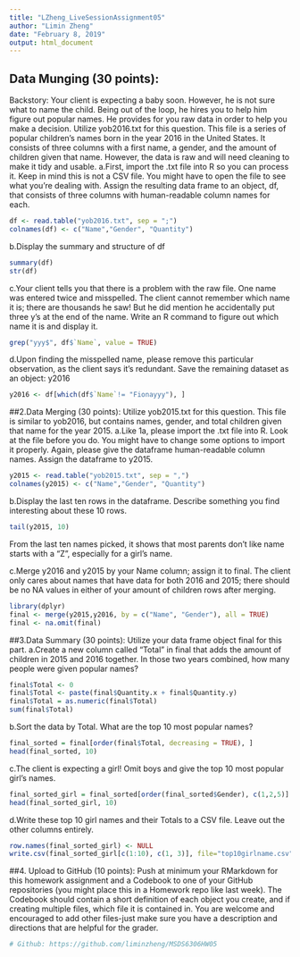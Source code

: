 ```yaml
---
title: "LZheng_LiveSessionAssignment05"
author: "Limin Zheng"
date: "February 8, 2019"
output: html_document
---
```



## Data Munging (30 points):
Backstory: Your client is expecting a baby soon.  However, he is not sure what to name the child.  Being out of the loop, he hires you to help him figure out popular names.  He provides for you raw data in order to help you make a decision.
Utilize yob2016.txt for this question. This file is a series of popular children's names born in the year 2016 in the United States.  It consists of three columns with a first name, a gender, and the amount of children given that name.  However, the data is raw and will need cleaning to make it tidy and usable.
a.First, import the .txt file into R so you can process it.  Keep in mind this is not a CSV file.  You might have to open the file to see what you're dealing with.  Assign the resulting data frame to an object, df, that consists of three columns with human-readable column names for each.
```r
df <- read.table("yob2016.txt", sep = ";")
colnames(df) <- c("Name","Gender", "Quantity") 
```

b.Display the summary and structure of df

```r
summary(df)
str(df)
```

c.Your client tells you that there is a problem with the raw file.  One name was entered twice and misspelled.  The client cannot remember which name it is; there are thousands he saw! But he did mention he accidentally put three y's at the end of the name.  Write an R command to figure out which name it is and display it.

```r
grep("yyy$", df$`Name`, value = TRUE)
```

d.Upon finding the misspelled name, please remove this particular observation, as the client says it's redundant.  Save the remaining dataset as an object: y2016 
```r
y2016 <- df[which(df$`Name`!= "Fionayyy"), ] 
```

##2.Data Merging (30 points): 
Utilize yob2015.txt for this question.  This file is similar to yob2016, but contains names, gender, and total children given that name for the year 2015.
a.Like 1a, please import the .txt file into R.  Look at the file before you do.  You might have to change some options to import it properly.  Again, please give the dataframe human-readable column names.  Assign the dataframe to y2015. 

```r
y2015 <- read.table("yob2015.txt", sep = ",")
colnames(y2015) <- c("Name","Gender", "Quantity") 
```

b.Display the last ten rows in the dataframe.  Describe something you find interesting about these 10 rows.

```r
tail(y2015, 10)
```

From the last ten names picked, it shows that most parents don't like name starts with a "Z", especially for a girl's name.

c.Merge y2016 and y2015 by your Name column; assign it to final.  The client only cares about names that have data for both 2016 and 2015; there should be no NA values in either of your amount of children rows after merging.

```r
library(dplyr)
final <- merge(y2015,y2016, by = c("Name", "Gender"), all = TRUE)
final <- na.omit(final)
```

##3.Data Summary (30 points): 
Utilize your data frame object final for this part.
a.Create a new column called "Total" in final that adds the amount of children in 2015 and 2016 together.  In those two years combined, how many people were given popular names?

```r
final$Total <- 0
final$Total <- paste(final$Quantity.x + final$Quantity.y)
final$Total = as.numeric(final$Total)
sum(final$Total)
```

b.Sort the data by Total.  What are the top 10 most popular names?
```r
final_sorted = final[order(final$Total, decreasing = TRUE), ]
head(final_sorted, 10)
```

c.The client is expecting a girl!  Omit boys and give the top 10 most popular girl's names.

```r
final_sorted_girl = final_sorted[order(final_sorted$Gender), c(1,2,5)]
head(final_sorted_girl, 10)
```

d.Write these top 10 girl names and their Totals to a CSV file.  Leave out the other columns entirely.
```r
row.names(final_sorted_girl) <- NULL
write.csv(final_sorted_girl[c(1:10), c(1, 3)], file="top10girlname.csv")
```

##4.	Upload to GitHub (10 points): 
Push at minimum your RMarkdown for this homework assignment and a Codebook to one of your GitHub repositories (you might place this in a Homework repo like last week).  The Codebook should contain a short definition of each object you create, and if creating multiple files, which file it is contained in.  You are welcome and encouraged to add other files-just make sure you have a description and directions that are helpful for the grader.
```r
# Github: https://github.com/liminzheng/MSDS6306HW05
```

